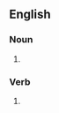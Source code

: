 ==English==

===Noun===
{{en-noun}}

# {{obsolete spelling of|work|lang=en}}

===Verb===
{{head|en|verb}}

# {{obsolete spelling of|work|lang=en}}